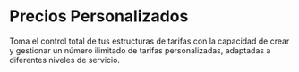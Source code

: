 # Precios Personalizados

Toma el control total de tus estructuras de tarifas con la capacidad de crear y gestionar un número ilimitado de tarifas personalizadas, adaptadas a diferentes niveles de servicio.
